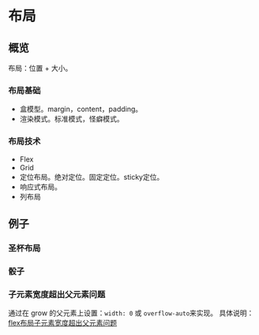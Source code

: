 

# 布局
## 概览
布局：位置 + 大小。

### 布局基础
* 盒模型。margin，content，padding。
* 渲染模式。标准模式，怪癖模式。

### 布局技术
* Flex
* Grid
* 定位布局。绝对定位。固定定位。sticky定位。
* 响应式布局。
* 列布局

## 例子
### 圣杯布局
<Demo>
  <Cup />
</Demo>

### 骰子
<Demo>
  <Dice />
</Demo>

### 子元素宽度超出父元素问题
通过在 grow 的父元素上设置：`width: 0` 或 `overflow-auto`来实现。 具体说明：[flex布局子元素宽度超出父元素问题](https://juejin.cn/post/6974356682574921765)
<Demo>
  <GrowTooLargeBreakUI />
</Demo>